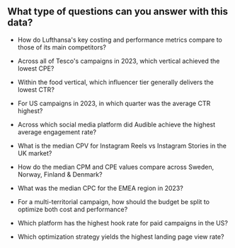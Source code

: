## What type of questions can you answer with this data?

*   How do Lufthansa's key costing and performance metrics compare to those of its main competitors?
    
*   Across all of Tesco's campaigns in 2023, which vertical achieved the lowest CPE?
    
*   Within the food vertical, which influencer tier generally delivers the lowest CTR?
    
*   For US campaigns in 2023, in which quarter was the average CTR highest?
    
*   Across which social media platform did Audible achieve the highest average engagement rate?
    
*   What is the median CPV for Instagram Reels vs Instagram Stories in the UK market?
    
*   How do the median CPM and CPE values compare across Sweden, Norway, Finland & Denmark?
    
*   What was the median CPC for the EMEA region in 2023?
    
*   For a multi-territorial campaign, how should the budget be split to optimize both cost and performance?
    
*   Which platform has the highest hook rate for paid campaigns in the US?
    
*   Which optimization strategy yields the highest landing page view rate?